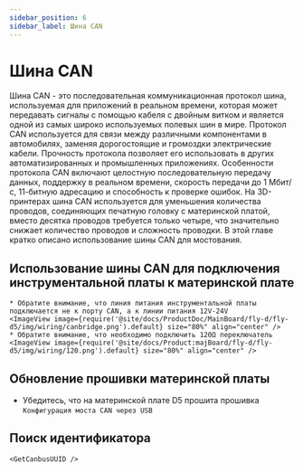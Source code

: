 ```yaml
---
sidebar_position: 6
sidebar_label: Шина CAN
---
```



# Шина CAN

Шина CAN - это последовательная коммуникационная протокол шина, используемая для приложений в реальном времени, которая может передавать сигналы с помощью кабеля с двойным витком и является одной из самых широко используемых полевых шин в мире. Протокол CAN используется для связи между различными компонентами в автомобилях, заменяя дорогостоящие и громоздки электрические кабели. Прочность протокола позволяет его использовать в других автоматизированных и промышленных приложениях. Особенности протокола CAN включают целостную последовательную передачу данных, поддержку в реальном времени, скорость передачи до 1 Мбит/с, 11-битную адресацию и способность к проверке ошибок.
На 3D-принтерах шина CAN используется для уменьшения количества проводов, соединяющих печатную головку с материнской платой, вместо десятка проводов требуется только четыре, что значительно снижает количество проводов и сложность проводки.
В этой главе кратко описано использование шины CAN для мостования.

## Использование шины CAN для подключения инструментальной платы к материнской плате

    * Обратите внимание, что линия питания инструментальной платы подключается не к порту CAN, а к линии питания 12V-24V
    <ImageView image={require('@site/docs/ProductDoc/MainBoard/fly-d/fly-d5/img/wiring/canbridge.png').default} size="80%" align="center" />
    * Обратите внимание, что необходимо подключить 120Ω переключатель
    <ImageView image={require('@site/docs/Product:majBoard/fly-d/fly-d5/img/wiring/120.png').default} size="80%" align="center" />

## Обновление прошивки материнской платы

* Убедитесь, что на материнской плате D5 прошита прошивка `Конфигурация моста CAN через USB`


## Поиск идентификатора

    <GetCanbusUUID />